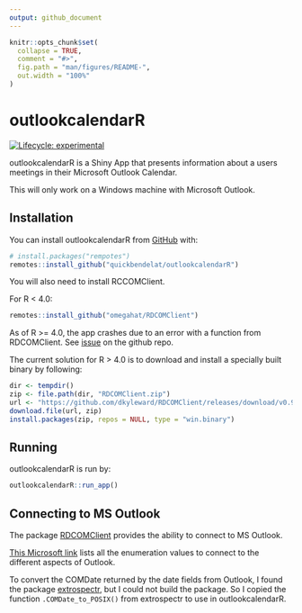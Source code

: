 ```yaml
---
output: github_document
---
```


<!-- README.md is generated from README.Rmd. Please edit that file -->

```r
knitr::opts_chunk$set(
  collapse = TRUE,
  comment = "#>",
  fig.path = "man/figures/README-",
  out.width = "100%"
)
```

# outlookcalendarR

<!-- badges: start -->
[![Lifecycle: experimental](https://img.shields.io/badge/lifecycle-experimental-orange.svg)](https://www.tidyverse.org/lifecycle/#experimental)
<!-- badges: end -->

outlookcalendarR is a Shiny App that presents information about a users meetings in their Microsoft Outlook Calendar.

This will only work on a Windows machine with Microsoft Outlook.

## Installation

You can install outlookcalendarR from 
[GitHub](https://github.com/) with:

``` r
# install.packages("rempotes")
remotes::install_github("quickbendelat/outlookcalendarR")
```

You will also need to install RCCOMClient.

For R < 4.0:
``` r
remotes::install_github("omegahat/RDCOMClient")
```

As of R >= 4.0, the app crashes due to an error with a function from RDCOMClient.
See [issue](https://github.com/omegahat/RDCOMClient/issues/24) on the github repo.

The current solution for R > 4.0 is to download and install a specially built binary by following:
```r
dir <- tempdir()
zip <- file.path(dir, "RDCOMClient.zip")
url <- "https://github.com/dkyleward/RDCOMClient/releases/download/v0.94/RDCOMClient_binary.zip"
download.file(url, zip)
install.packages(zip, repos = NULL, type = "win.binary")
```


## Running
outlookcalendarR is run by:
``` r
outlookcalendarR::run_app()
```

## Connecting to MS Outlook 
The package [RDCOMClient](https://github.com/omegahat/RDCOMClient) provides the ability to connect to MS Outlook.

[This Microsoft link](https://docs.microsoft.com/en-us/office/vba/api/outlook.oldefaultfolders) lists all the enumeration values to connect to the different aspects of Outlook.

To convert the COMDate returned by the date fields from Outlook, I found the package [extrospectr](https://github.com/aecoleman/extrospectr/), but I could not build the package. So I copied the function `.COMDate_to_POSIX()` from extrospectr to use in outlookcalendarR.

